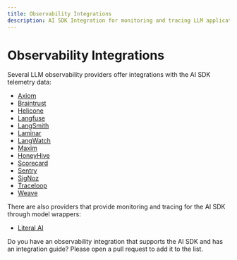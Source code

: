 ```yaml
---
title: Observability Integrations
description: AI SDK Integration for monitoring and tracing LLM applications
---
```


# Observability Integrations

Several LLM observability providers offer integrations with the AI SDK telemetry data:

- [Axiom](/providers/observability/axiom)
- [Braintrust](/providers/observability/braintrust)
- [Helicone](/providers/observability/helicone)
- [Langfuse](/providers/observability/langfuse)
- [LangSmith](/providers/observability/langsmith)
- [Laminar](/providers/observability/laminar)
- [LangWatch](/providers/observability/langwatch)
- [Maxim](/providers/observability/maxim)
- [HoneyHive](https://docs.honeyhive.ai/integrations/vercel)
- [Scorecard](/providers/observability/scorecard)
- [Sentry](https://docs.sentry.io/platforms/javascript/guides/nextjs/configuration/integrations/vercelai/)
- [SigNoz](/providers/observability/signoz)
- [Traceloop](/providers/observability/traceloop)
- [Weave](/providers/observability/weave)

There are also providers that provide monitoring and tracing for the AI SDK through model wrappers:

- [Literal AI](https://docs.literalai.com/integrations/vercel-ai-sdk)

<Note>
  Do you have an observability integration that supports the AI SDK and has an
  integration guide? Please open a pull request to add it to the list.
</Note>
